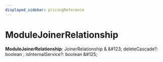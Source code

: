 ```yaml
---
displayed_sidebar: pricingReference
---
```



# ModuleJoinerRelationship

 **ModuleJoinerRelationship**: JoinerRelationship & \&#123; deleteCascade?: boolean ; isInternalService?: boolean  \&#125;
